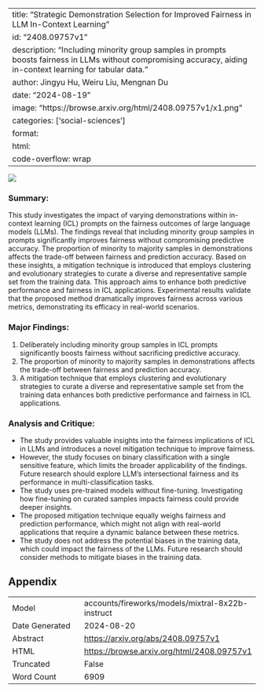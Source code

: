 
---
title: "Strategic Demonstration Selection for Improved Fairness in LLM In-Context Learning"
id: "2408.09757v1"
description: "Including minority group samples in prompts boosts fairness in LLMs without compromising accuracy, aiding in-context learning for tabular data."
author: Jingyu Hu, Weiru Liu, Mengnan Du
date: "2024-08-19"
image: "https://browse.arxiv.org/html/2408.09757v1/x1.png"
categories: ['social-sciences']
format:
  html:
    code-overflow: wrap
---

![](https://browse.arxiv.org/html/2408.09757v1/x1.png)

### Summary:

This study investigates the impact of varying demonstrations within in-context learning (ICL) prompts on the fairness outcomes of large language models (LLMs). The findings reveal that including minority group samples in prompts significantly improves fairness without compromising predictive accuracy. The proportion of minority to majority samples in demonstrations affects the trade-off between fairness and prediction accuracy. Based on these insights, a mitigation technique is introduced that employs clustering and evolutionary strategies to curate a diverse and representative sample set from the training data. This approach aims to enhance both predictive performance and fairness in ICL applications. Experimental results validate that the proposed method dramatically improves fairness across various metrics, demonstrating its efficacy in real-world scenarios.

### Major Findings:
1. Deliberately including minority group samples in ICL prompts significantly boosts fairness without sacrificing predictive accuracy.
2. The proportion of minority to majority samples in demonstrations affects the trade-off between fairness and prediction accuracy.
3. A mitigation technique that employs clustering and evolutionary strategies to curate a diverse and representative sample set from the training data enhances both predictive performance and fairness in ICL applications.

### Analysis and Critique:
- The study provides valuable insights into the fairness implications of ICL in LLMs and introduces a novel mitigation technique to improve fairness.
- However, the study focuses on binary classification with a single sensitive feature, which limits the broader applicability of the findings. Future research should explore LLM's intersectional fairness and its performance in multi-classification tasks.
- The study uses pre-trained models without fine-tuning. Investigating how fine-tuning on curated samples impacts fairness could provide deeper insights.
- The proposed mitigation technique equally weighs fairness and prediction performance, which might not align with real-world applications that require a dynamic balance between these metrics.
- The study does not address the potential biases in the training data, which could impact the fairness of the LLMs. Future research should consider methods to mitigate biases in the training data.

## Appendix

|          |          |
|----------|----------|
| Model     | accounts/fireworks/models/mixtral-8x22b-instruct       |
| Date Generated     | 2024-08-20       |
| Abstract | [https://arxiv.org/abs/2408.09757v1](https://arxiv.org/abs/2408.09757v1)        |
| HTML     | [https://browse.arxiv.org/html/2408.09757v1](https://browse.arxiv.org/html/2408.09757v1)       |
| Truncated       | False       |
| Word Count       | 6909       |
